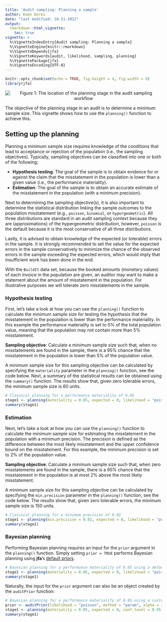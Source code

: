 ```yaml
---
title: 'Audit sampling: Planning a sample'
author: Koen Derks
date: "last modified: 10-11-2022"
output: 
  rmarkdown::html_vignette:
    toc: true
vignette: >
  %\VignetteIndexEntry{Audit sampling: Planning a sample}
  %\VignetteEngine{knitr::rmarkdown}
  %\VignetteDepends{jfa}
  %\VignetteKeywords{audit, likelihood, sampling, planning}
  %\VignettePackage{jfa}
  %\VignetteEncoding{UTF-8}
---
```


```r
knitr::opts_chunk$set(echo = TRUE, fig.height = 4, fig.width = 6)
library(jfa)
```

<center>

![Figure 1: The location of the planning stage in the audit sampling workflow](img/planning.png)\

</center>

The objective of the planning stage in an audit is to determine a minimum sample size. This vignette shows how to use the `planning()` function to achieve this.

## Setting up the planning

Planning a minimum sample size requires knowledge of the conditions that lead to acceptance or rejection of the population (i.e., the sampling objectives). Typically, sampling objectives can be classified into one or both of the following:

- **Hypothesis testing**: The goal of the sample is to obtain evidence for or against the claim that the misstatement in the population is lower than a given value (i.e., the performance materiality).
- **Estimation**: The goal of the sample is to obtain an accurate estimate of the misstatement in the population (with a minimum precision).

Next to determining the sampling objective(s), it is also important to determine the statistical distribution linking the sample outcomes to the population misstatement (e.g., `poisson`, `binomial`, or `hypergeometric`). All three distributions are standard in an audit sampling context because they are (approximations) of the hypergeometric distribution, however, `poisson` is the default because it is the most conservative of all three distributions.

Lastly, it is advised to obtain knowledge of the expected (or tolerable) errors in the sample. It is strongly recommended to set the value for the expected errors in the sample conservatively to minimize the chance of the observed errors in the sample exceeding the expected errors, which would imply that insufficient work has been done in the end.

With the `BuildIt` data set, because the booked amounts (monetary values) of each invoice in the population are given, an auditor may want to make a statement about the amount of misstatement in the population. For illustrative purposes we will tolerate zero misstatements in the sample.

### Hypothesis testing

First, let's take a look at how you can use the `planning()` function to calculate the minimum sample size for testing the hypothesis that the misstatement in the population is lower than the performance materiality. In this example the performance materiality is set to 5% of the total population value, meaning that the population may not contain more than 5% misstatement.

**Sampling objective**: Calculate a minimum sample size such that, when no misstatements are found in the sample, there is a 95% chance that the misstatement in the population is lower than 5% of the population value.

A minimum sample size for this sampling objective can be calculated by specifying the `materiality` parameter in the `planning()` function, see the code below. Next, a summary of the statistical results can be obtained using the `summary()` function. The results show that, given zero tolerable errors, the minimum sample size is 60 units.

```r
# Classical planning for a performance materiality of 0.05
stage1 <- planning(materiality = 0.05, expected = 0, likelihood = "poisson", conf.level = 0.95)
summary(stage1)
```

### Estimation

Next, let's take a look at how you can use the `planning()` function to calculate the minimum sample size for estimating the misstatement in the population with a minimum precision. The precision is defined as the difference between the most likely misstatement and the upper confidence bound on the misstatement. For this example, the minimum precision is set to 2% of the population value.

**Sampling objective**: Calculate a minimum sample size such that, when zero misstatements are found in the sample, there is a 95% chance that the misstatement in the population is at most 2% above the most likely misstatement.

A minimum sample size for this sampling objective can be calculated by specifying the `min.precision` parameter in the `planning()` function, see the code below. The results show that, given zero tolerable errors, the minimum sample size is 150 units.

```r
# Classical planning for a minimum precision of 0.02
stage1 <- planning(min.precision = 0.02, expected = 0, likelihood = "poisson", conf.level = 0.95)
summary(stage1)
```

### Bayesian planning

Performing Bayesian planning requires an input for the `prior` argument in the `planning()` function. Simply setting `prior = TRUE` performs Bayesian planning using **jfa**'s [default priors](https://koenderks.github.io/jfa/articles/v4-audit-sampling-prior-distributions.html#default-priors-method-default).

```r
# Bayesian planning for a performance materiality of 0.05 using a default prior
stage1 <- planning(materiality = 0.05, expected = 0, likelihood = "poisson", conf.level = 0.95, prior = TRUE)
summary(stage1)
```

Naturally, the input for the `prior` argument can also be an object created by the `auditPrior` function:

```r
# Bayesian planning for a performance materiality of 0.05 using a custom prior
prior <- auditPrior(likelihood = "poisson", method = "param", alpha = 1, beta = 10)
stage1 <- planning(materiality = 0.05, expected = 0, conf.level = 0.95, prior = prior)
summary(stage1)
```
